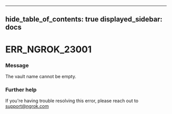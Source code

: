 

---
hide_table_of_contents: true
displayed_sidebar: docs
---


# ERR_NGROK_23001

### Message
The vault name cannot be empty.

<ErrorDetails error="err_ngrok_23001" />



### Further help
If you're having trouble resolving this error, please reach out to [support@ngrok.com](mailto:support@ngrok.com?subject=Help%20with%20ERR_NGROK_23001)

